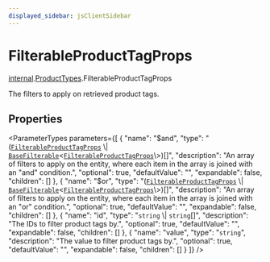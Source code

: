 ```yaml
---
displayed_sidebar: jsClientSidebar
---
```



# FilterableProductTagProps

[internal](../../internal/modules/internal.internal-1.mdx).[ProductTypes](../../internal-1/modules/internal.internal-1.ProductTypes.mdx).FilterableProductTagProps

The filters to apply on retrieved product tags.

## Properties

<ParameterTypes parameters={[
  {
    "name": "$and",
    "type": "([`FilterableProductTagProps`](internal.internal-1.ProductTypes.FilterableProductTagProps.mdx) \\| [`BaseFilterable`](../../DAL/interfaces/internal.internal-1.DAL.BaseFilterable.mdx)<[`FilterableProductTagProps`](internal.internal-1.ProductTypes.FilterableProductTagProps.mdx)\\>)[]",
    "description": "An array of filters to apply on the entity, where each item in the array is joined with an \"and\" condition.",
    "optional": true,
    "defaultValue": "",
    "expandable": false,
    "children": []
  },
  {
    "name": "$or",
    "type": "([`FilterableProductTagProps`](internal.internal-1.ProductTypes.FilterableProductTagProps.mdx) \\| [`BaseFilterable`](../../DAL/interfaces/internal.internal-1.DAL.BaseFilterable.mdx)<[`FilterableProductTagProps`](internal.internal-1.ProductTypes.FilterableProductTagProps.mdx)\\>)[]",
    "description": "An array of filters to apply on the entity, where each item in the array is joined with an \"or\" condition.",
    "optional": true,
    "defaultValue": "",
    "expandable": false,
    "children": []
  },
  {
    "name": "id",
    "type": "`string` \\| `string`[]",
    "description": "The IDs to filter product tags by.",
    "optional": true,
    "defaultValue": "",
    "expandable": false,
    "children": []
  },
  {
    "name": "value",
    "type": "`string`",
    "description": "The value to filter product tags by.",
    "optional": true,
    "defaultValue": "",
    "expandable": false,
    "children": []
  }
]} />
